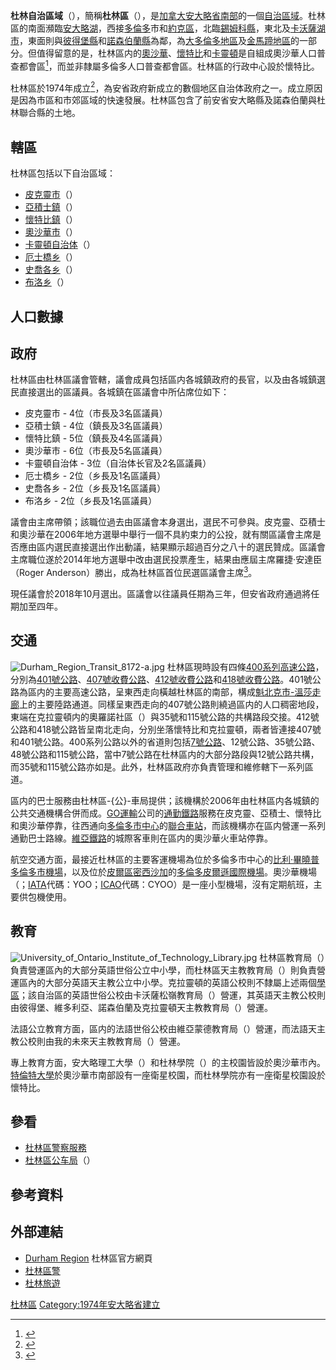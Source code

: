 {{noteTA
| T = zh-hans:达拉谟区;zh-hk:杜咸區;zh-mo:杜咸區;zh-tw:德倫區;
| 1 = zh-hans:达拉谟;zh-hk:杜咸;zh-mo:杜咸;zh-tw:德倫;zh-hant:杜林;
| 2 = zh-hans:罗杰·安达森;zh-hk:羅捷·安達臣;zh-tw:羅傑·安德遜;
| 3 = zh-hans:欧沙瓦;zh-hk:奧沙華;zh-tw:歐沙瓦;
| 4 = zh-hans:克拉灵顿;zh-hk:卡靈頓;zh-tw:克拉靈頓;
| 5 = zh-hans:皮克灵;zh-hk:皮克靈;zh-tw:皮克靈;
| 6 = zh-hans:阿贾克斯;zh-hk:亞積士;zh-tw:阿賈克斯;
| 7 = zh-hans:厄克士布里奇;zh-hk:厄士橋;zh-tw:厄士橋;
| 8 = zh-hans:斯丘戈格;zh-hk:史喬各;zh-tw:斯丘戈格;
| 9 = zh-hans:布罗克;zh-hk:布洛;zh-tw:布羅克;
| 10 = zh-hans:公车局; zh-hant:公車局;
| 11 = zh-hans:锡姆科;zh-hk:閃高;zh-tw:錫姆科;
}}
<!-- Infobox begins -->
{{Infobox settlement
|name                   = 杜林地区自治体
|native_name            = {{lang|en|Regional Municipality of Durham}}
|settlement_type        = [[安大略省行政区划|地区（上层次）]]
|motto                  = {{lang|en|A Great Place to Grow}}<br>（英語：一個成長的好地方）
|subdivision_type       = 國家
|subdivision_type1      = [[加拿大行政區劃|省]]
|subdivision_name       = [[加拿大|加拿大]]
|subdivision_name1      = [[安大略|安大略]]
| image_skyline = {{multiple image
| border                 = infobox
| total_width            = 290
| image_style            = border:1;
| perrow                 = 2
| image1                 = Downtown Oshawa.JPG
| image2                 = Darlington Provincial Park bay.jpg
| image3                 = Whitby harbour.jpg
| image4                 = Ajax Waterfront (185103165).jpeg
| image5                 = Uxbridge downtown.jpg
| image6                 = Nautical Village Blossoms.jpg
}}
| image_caption = 從右上角順時針: {{le|達靈頓省立公園|Darlington Provincial Park}}，[[亞積士_(安大略省)|亞積士]]海濱公園, [[皮克靈|皮克靈]]航海村，{{le|阿克斯布里奇 (安大略省)|Uxbridge, Ontario}}，[[惠特比_(安大略省)|懷特比]]港口 ，[[奧沙華|奧沙華]]
|image_map              = Map of Ontario DURHAM.svg
|mapsize                = 200px
|map_caption            = 杜林區位於安大略省的位置
|leader_title           = 主席
|leader_name            = 約翰·亨利（{{lang|en|John Henry}}）
|governing_body         = 杜林區議會
|established_title      = 成立於
|established_date       = 1974年1月1日<ref name="hist"/>
|area_land_km2          = 2523.80
|area_land_sq_mi        = 
|population_as_of       = 2016年
|population_note        = 
|population_total       = 645862  
|population_footnotes   = <ref name="pop">{{cite web |url=https://www12.statcan.gc.ca/census-recensement/2016/dp-pd/prof/details/page.cfm?Lang=E&Geo1=CD&Code1=3518&Geo2=PR&Code2=35&SearchText=durham&SearchType=Begins&SearchPR=01&B1=All&TABID=1&type=0 |title=Durham, Ontario (Code 3518) and Ontario (Code 35) (table) |publisher=Statistics Canada |work=Census profile, Canada 2016 Census |date=2019-08-09 |accessdate=2020-02-12 |archive-date=2021-10-22 |archive-url=https://web.archive.org/web/20211022202044/https://www12.statcan.gc.ca/census-recensement/2016/dp-pd/prof/details/page.cfm?Lang=E&Geo1=CD&Code1=3518&Geo2=PR&Code2=35&SearchText=durham&SearchType=Begins&SearchPR=01&B1=All&TABID=1&type=0 |dead-url=no }}</ref>
|population_metro       = 
|population_urban       = 
|population_density_km2 = 255.9
|population_density_sq_mi = 
|timezone               = [[北美東部時區|東部標準時間]]
|utc_offset             = -5
|timezone_DST           = [[北美東部時區|東部日光節約時間]]
|utc_offset_DST         = -4
|coordinates            = {{Coord|43|52|47|N|78|56|30|W|display=inline,title}}
|elevation_m            = 91.3
|elevation_ft           = 299
|website                = http://www.durham.ca
|footnotes              = 
}} <!-- Infobox ends -->
'''杜林自治區域'''（{{lang-en|Regional Municipality of Durham}}），簡稱'''杜林區'''（{{lang|en|Durham Region}}），是[[加拿大|加拿大]][[安大略省|安大略省]][[南安大略|南部]]的一個[[安大略省行政區劃|自治區域]]。杜林區的南面瀕臨[[安大略湖|安大略湖]]，西接[[多倫多|多倫多]]市和[[約克區|約克區]]，北臨[[錫姆科縣|錫姆科縣]]，東北及[[卡沃薩湖市|卡沃薩湖市]]，東面則與[[彼得堡縣|彼得堡縣]]和[[諾森伯蘭縣_(安大略省)|諾森伯蘭縣]]為鄰，為[[大多倫多地區|大多倫多地區]]及[[金馬蹄地區|金馬蹄地區]]的一部分。但值得留意的是，杜林區内的[[奧沙華|奧沙華]]、[[惠特比_(安大略省)|懷特比]]和[[克拉靈頓|卡靈頓]]是自組成奧沙華人口普查都會區<ref>{{Cite web |url=http://www12.statcan.gc.ca/census-recensement/2011/dp-pd/prof/details/page.cfm?Lang=E&Geo1=CMA&Code1=532&Geo2=CD&Code2=3518&Data=Count&SearchText=oshawa&SearchType=Begins&SearchPR=01&B1=All&Custom=&TABID=1 |title=Geographic hierarchy: Oshawa (Census metropolitan area) |date=2015-02-09 |accessdate=2015-03-19 |publisher=[[加拿大統計局|加拿大統計局]] |archive-date=2015-06-10 |archive-url=https://web.archive.org/web/20150610173806/http://www12.statcan.gc.ca/census-recensement/2011/dp-pd/prof/details/page.cfm?Lang=E&Geo1=CMA&Code1=532&Geo2=CD&Code2=3518&Data=Count&SearchText=oshawa&SearchType=Begins&SearchPR=01&B1=All&Custom=&TABID=1 |dead-url=no }}</ref>，而並非隸屬多倫多人口普查都會區。杜林區的行政中心設於懷特比。

杜林區於1974年成立<ref name="hist">{{Cite web |url=http://www.durham.ca/default.asp?nr=/corporate/40thAnniversary/earlybeginnings.htm&setFooter=/includes/40thanniversaryfooter.inc |title=Early Beginnings |accessdate=2015-03-22 |publisher=杜林區政府 |deadurl=yes |archiveurl=https://web.archive.org/web/20150318041236/http://www.durham.ca/default.asp?nr=%2Fcorporate%2F40thAnniversary%2Fearlybeginnings.htm&setFooter=%2Fincludes%2F40thanniversaryfooter.inc |archivedate=2015年3月18日 |df= }}</ref>，為安省政府新成立的數個地区自治体政府之一。成立原因是因為市區和市郊區域的快速發展。杜林區包含了前安省安大略縣及諾森伯蘭與杜林聯合縣的土地。

==轄區==
杜林區包括以下自治區域：
*[[皮克靈|皮克靈市]]（{{lang|en|City of Pickering}}）
*[[亞積士_(安大略省)|亞積士鎮]]（{{lang|en|Town of Ajax}}）
*[[懷特比鎮|懷特比鎮]]（{{lang|en|Town of Whitby}}）
*[[奧沙華|奧沙華市]]（{{lang|en|City of Oshawa}}）
*[[克拉靈頓|卡靈頓自治体]]（{{lang|en|Municipality of Clarington}}）
*[[厄士橋乡|厄士橋乡]]（{{lang|en|Township of Uxbridge}}）
*[[史喬各乡|史喬各乡]]（{{lang|en|Township of Scugog}}）
*[[布洛乡|布洛乡]]（{{lang|en|Township of Brock}}）

==人口數據==
{{Canada census
 |2011_population=608,124 | 2011_pop_delta=8.4 | 2011_land_area=2523.62 | 2011_pop_density=241.0
 |2011_median_age= | 2011_median_age_m= | 2011_median_age_f=
 |2011_total_pvt_dwell=220,598 | 2011_mean_hh_income= | 2011_access_date=2012-03-23
 |2006_population=561,258 | 2006_pop_delta=10.7 | 2006_land_area=2523.15 | 2006_pop_density=222.4
 |2006_median_age=37.7 | 2006_median_age_m=36.8 | 2006_median_age_f=38.5
 |2006_total_pvt_dwell=202,155 | 2006_mean_hh_income= | 2006_access_date=2012-03-23
 |2001_population=506,901 | 2001_pop_delta=10.5 | 2001_land_area=2523.48 | 2001_pop_density=200.9
 |2001_median_age=35.9 | 2001_median_age_m=35.3 | 2001_median_age_f=36.4
 |2001_total_pvt_dwell=175,738 | 2001_mean_hh_income= | 2001_access_date=2012-03-23
}}

==政府==
杜林區由杜林區議會管轄，議會成員包括區内各城鎮政府的長官，以及由各城鎮選民直接選出的區議員。各城鎮在區議會中所佔席位如下：

*皮克靈市 - 4位（市長及3名區議員）
*亞積士鎮 - 4位（鎮長及3名區議員）
*懷特比鎮 - 5位（鎮長及4名區議員）
*奧沙華市 - 6位（市長及5名區議員）
*卡靈頓自治体 - 3位（自治体长官及2名區議員）
*厄士橋乡 - 2位（乡長及1名區議員）
*史喬各乡 - 2位（乡長及1名區議員）
*布洛乡 - 2位（乡長及1名區議員）

議會由主席帶領；該職位過去由區議會本身選出，選民不可參與。皮克靈、亞積士和奧沙華在2006年地方選舉中舉行一個不具約束力的公投，就有關區議會主席是否應由區内選民直接選出作出動議，結果顯示超過百分之八十的選民贊成。區議會主席職位遂於2014年地方選舉中改由選民投票產生，結果由應屆主席羅捷·安達臣（Roger Anderson）勝出，成為杜林區首位民選區議會主席<ref>{{cite news
 |title        = Durham Region elects first regional chair
 |publisher    = CTV News
 |first        = Kendra
 |last         = Mangione
 |url          = http://toronto.ctvnews.ca/durham-region-elects-first-regional-chair-1.2074788
 |date         = 2014-10-28
 |accessdate   = 2015-03-16
 |archive-date = 2019-12-02
 |archive-url  = https://web.archive.org/web/20191202200012/https://toronto.ctvnews.ca/durham-region-elects-first-regional-chair-1.2074788
 |dead-url     = no
}}</ref>。

現任議會於2018年10月選出。區議會以往議員任期為三年，但安省政府通過將任期加至四年。

==交通==
[[File:Durham_Region_Transit_8172-a.jpg|thumb]]
杜林區現時設有四條[[400系列公路|400系列]][[高速公路|高速公路]]，分別為[[安大略401號省道|401號公路]]、[[安大略407號省道|407號收費公路]]、[[安大略412號省道|412號收費公路]]和[[安大略418號省道|418號收費公路]]。401號公路為區内的主要高速公路，呈東西走向橫越杜林區的南部，構成[[魁北克市-溫莎走廊|魁北克市-溫莎走廊]]上的主要陸路通道。同樣呈東西走向的407號公路則繞過區内的人口稠密地段，東端在克拉靈頓内的奧羅諾社區（{{lang|en|Orono}}）與35號和115號公路的共構路段交接。412號公路和418號公路皆呈南北走向，分別坐落懷特比和克拉靈頓，兩者皆連接407號和401號公路。400系列公路以外的省道則包括[[安大略7號省道|7號公路]]、12號公路、35號公路、48號公路和115號公路，當中7號公路在杜林區内的大部分路段與12號公路共構，而35號和115號公路亦如是。此外，杜林區政府亦負責管理和維修轄下一系列區道。

區内的巴士服務由杜林區-{公}-車局提供；該機構於2006年由杜林區内各城鎮的公共交通機構合併而成。[[GO運輸|GO運輸]]公司的{{link-en|湖濱東線|Lakeshore East line}}[[通勤鐵路|通勤鐵路]]服務在皮克靈、亞積士、懷特比和奧沙華停靠，往西通向[[多倫多市中心|多倫多市中心]]的[[聯合車站_(多倫多)|聯合車站]]，而該機構亦在區内營運一系列通勤巴士路線。[[維亞鐵路|維亞鐵路]]的城際客車則在區内的奧沙華火車站停靠。

航空交通方面，最接近杜林區的主要客運機場為位於多倫多市中心的[[比利·畢曉普多倫多市機場|比利·畢曉普多倫多市機場]]，以及位於[[皮爾區|皮爾區]][[密西沙加|密西沙加]]的[[多倫多皮爾遜國際機場|多倫多皮爾遜國際機場]]。奧沙華機場（{{lang|en|Oshawa Airport}}；[[IATA|IATA]]代碼：YOO；[[ICAO|ICAO]]代碼：CYOO）是一座小型機場，沒有定期航班，主要供包機使用。

==教育==
[[File:University_of_Ontario_Institute_of_Technology_Library.jpg|thumb]]
杜林區教育局（{{lang|en|Durham District School Board}}）負責營運區內的大部分英語世俗公立中小學，而杜林區天主教教育局（{{lang|en|Durham Catholic District School Board}}）則負責營運區內的大部分英語天主教公立中小學。克拉靈頓的英語公校則不隸屬上述兩個[[學區|學區]]；該自治區的英語世俗公校由卡沃薩松嶺教育局（{{lang|en|Kawartha Pine Ridge District School Board}}）營運，其英語天主教公校則由彼得堡、維多利亞、諾森伯蘭及克拉靈頓天主教教育局（{{lang|en|Peterborough Victoria Northumberland and Clarington Catholic District School Board}}）營運。

法語公立教育方面，區内的法語世俗公校由維亞蒙德教育局（{{lang|fr|Conseil scolaire Viamonde}}）營運，而法語天主教公校則由我的未來天主教教育局（{{lang|fr|Conseil scolaire catholique MonAvenir}}）營運。

專上教育方面，安大略理工大學（{{lang|en|University of Ontario Institute of Technology}}）和杜林學院（{{lang|en|Durham College}}）的主校園皆設於奧沙華市內。[[特倫特大學|特倫特大學]]於奧沙華市南部設有一座衛星校園，而杜林學院亦有一座衛星校園設於懷特比。

==參看==
*[[杜林區警|杜林區警察服務]]
*[[杜林區公车局|杜林區公车局]]（{{link-en|Durham Region Transit|Durham Region Transit}}）

==參考資料==
{{reflist}}

==外部連結==
{{commonscat|Regional Municipality of Durham}}
*[http://www.durham.ca Durham Region] {{Wayback|url=http://www.durham.ca/ |date=20171115110622 }} 杜林區官方網頁
*[http://www.drps.ca 杜林區警] 
*[http://www.durhamtourism.ca 杜林旅遊] {{Wayback|url=http://www.durhamtourism.ca/ |date=20171002114729 }}

{{大多倫多地區}}

[[Category:杜林區|]]
[[Category:1974年安大略省建立|Category:1974年安大略省建立]]